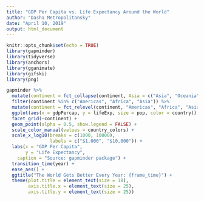 ```yaml
---
title: "GDP Per Capita vs. Life Expectancy Around the World"
author: "Dasha Metropolitansky"
date: "April 10, 2019"
output: html_document
---
```


```r
knitr::opts_chunk$set(echo = TRUE)
library(gapminder)
library(tidyverse)
library(anchors)
library(gganimate)
library(gifski)
library(png)
```

```r
gapminder %>%
  mutate(continent = fct_collapse(continent, Asia = c("Asia", "Oceania"))) %>%
  filter(continent %in% c("Americas", "Africa", "Asia")) %>% 
  mutate(continent = fct_relevel(continent, "Americas", "Africa", "Asia")) %>%
  ggplot(aes(x = gdpPercap, y = lifeExp, size = pop, color = country)) + 
  facet_grid(~continent) + 
  geom_point(alpha = 0.5, show.legend = FALSE) +
  scale_color_manual(values = country_colors) +
  scale_x_log10(breaks = c(1000, 10000),
                labels = c("$1,000", "$10,000")) + 
  labs(x = "GDP Per Capita",
       y = "Life Expectancy",
    caption = "Source: gapminder package") +
  transition_time(year) + 
  ease_aes() +
  ggtitle("The World Gets Better Every Year: {frame_time}") + 
  theme(plot.title = element_text(size = 18),
        axis.title.x = element_text(size = 25),
        axis.title.y = element_text(size = 25))
```
